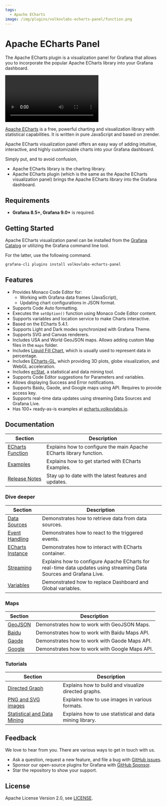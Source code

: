 ```yaml
---
tags:
  - Apache ECharts
image: /img/plugins/volkovlabs-echarts-panel/function.png
---
```



# Apache ECharts Panel

The Apache ECharts plugin is a visualization panel for Grafana that allows you to incorporate the popular Apache ECharts library into your Grafana dashboard.

<Video
  src="https://www.youtube.com/embed/DxqCrBEmrQw"
  title="How to create modern dashboards in Grafana."
/>

[Apache ECharts](https://echarts.apache.org/en/index.html) is a free, powerful charting and visualization library with statistical capabilities. It is written in pure JavaScript and based on zrender.

Apache ECharts visualization panel offers an easy way of adding intuitive, interactive, and highly customizable charts into your Grafana dashboard.

Simply put, and to avoid confusion,

- Apache ECharts library is the charting library.
- Apache ECharts plugin (which is the same as the Apache ECharts visualization panel) brings the Apache ECharts library into the Grafana dashboard.

## Requirements

- **Grafana 8.5+, Grafana 9.0+** is required.

## Getting Started

Apache ECharts visualization panel can be installed from the [Grafana Catalog](https://grafana.com/grafana/plugins/volkovlabs-echarts-panel/) or utilizing the Grafana command line tool.

For the latter, use the following command.

```bash
grafana-cli plugins install volkovlabs-echarts-panel
```

## Features

- Provides Monaco Code Editor for:
  - Working with Grafana data frames (JavaScript),
  - Updating chart configurations in JSON format.
- Supports Code Auto formatting.
- Executes the `setOption()` function using Monaco Code Editor content.
- Supports variables and location service to make Charts interactive.
- Based on the ECharts 5.4.1.
- Supports Light and Dark modes synchronized with Grafana Theme.
- Supports SVG and Canvas renderers.
- Includes USA and World GeoJSON maps. Allows adding custom Map files in the `maps` folder.
- Includes [Liquid Fill Chart](https://github.com/ecomfe/echarts-liquidfill), which is usually used to represent data in percentage.
- Includes [ECharts-GL](https://github.com/ecomfe/echarts-gl), which providing 3D plots, globe visualization, and WebGL acceleration.
- Includes [ecStat](https://github.com/ecomfe/echarts-stat), a statistical and data mining tool.
- Supports Code Editor suggestions for Parameters and variables.
- Allows displaying Success and Error notifications.
- Supports Baidu, Gaode, and Google maps using API. Requires to provide access key.
- Supports real-time data updates using streaming Data Sources and Grafana Live.
- Has 100+ ready-as-is examples at [echarts.volkovlabs.io](https://echarts.volkovlabs.io).

## Documentation

| Section                     | Description                                                         |
| --------------------------- | ------------------------------------------------------------------- |
| [ECharts Function](options) | Explains how to configure the main Apache ECharts library function. |
| [Examples](examples)        | Explains how to get started with ECharts Examples.                  |
| [Release Notes](release)    | Stay up to date with the latest features and updates.               |

### Dive deeper

| Section                      | Description                                                                                                        |
| ---------------------------- | ------------------------------------------------------------------------------------------------------------------ |
| [Data Sources](datasources)  | Demonstrates how to retrieve data from data sources.                                                               |
| [Event Handling](events)     | Demonstrates how to react to the triggered events.                                                                 |
| [ECharts Instance](instance) | Demonstrates how to interact with ECharts container.                                                               |
| [Streaming](streaming)       | Explains how to configure Apache ECharts for real-time data updates using streaming Data Sources and Grafana Live. |
| [Variables](variables)       | Demonstrated how to replace Dashboard and Global variables.                                                        |

### Maps

| Section                 | Description                                    |
| ----------------------- | ---------------------------------------------- |
| [GeoJSON](maps/geojson) | Demonstrates how to work with GeoJSON Maps.    |
| [Baidu](maps/baidu)     | Demonstrates how to work with Baidu Maps API.  |
| [Gaode](maps/gaode)     | Demonstrates how to work with Gaode Maps API.  |
| [Google](maps/google)   | Demonstrates how to work with Google Maps API. |

### Tutorials

| Section                                         | Description                                              |
| ----------------------------------------------- | -------------------------------------------------------- |
| [Directed Graph](tutorials/graph)               | Explains how to build and visualize directed graphs.     |
| [PNG and SVG images](tutorials/images)          | Explains how to use images in various formats.           |
| [Statistical and Data Mining](tutorials/ecstat) | Explains how to use statistical and data mining library. |

## Feedback

We love to hear from you. There are various ways to get in touch with us.

- Ask a question, request a new feature, and file a bug with [GitHub issues](https://github.com/volkovlabs/volkovlabs-echarts-panel/issues/new/choose).
- Sponsor our open-source plugins for Grafana with [GitHub Sponsor](https://github.com/sponsors/VolkovLabs).
- Star the repository to show your support.

## License

Apache License Version 2.0, see [LICENSE](https://github.com/volkovlabs/volkovlabs-echarts-panel/blob/main/LICENSE).
